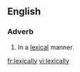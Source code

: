 ==English==

===Adverb===
{{en-adv|-}}

#In a [[lexical]] manner.

[[fr:lexically]]
[[vi:lexically]]